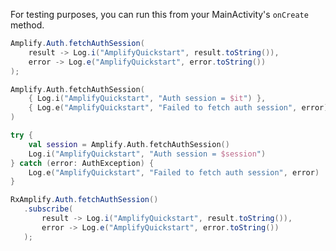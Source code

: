 For testing purposes, you can run this from your MainActivity's `onCreate` method.

<BlockSwitcher>
<Block name="Java">

```java
Amplify.Auth.fetchAuthSession(
    result -> Log.i("AmplifyQuickstart", result.toString()),
    error -> Log.e("AmplifyQuickstart", error.toString())
);
```

</Block>
<Block name="Kotlin - Callbacks">

```kotlin
Amplify.Auth.fetchAuthSession(
    { Log.i("AmplifyQuickstart", "Auth session = $it") },
    { Log.e("AmplifyQuickstart", "Failed to fetch auth session", error) }
)
```

</Block>
<Block name="Kotlin - Coroutines (Beta)">

```kotlin
try {
    val session = Amplify.Auth.fetchAuthSession()
    Log.i("AmplifyQuickstart", "Auth session = $session")
} catch (error: AuthException) {
    Log.e("AmplifyQuickstart", "Failed to fetch auth session", error)
}
```

</Block>
<Block name="RxJava">

 ```java
RxAmplify.Auth.fetchAuthSession()
    .subscribe(
        result -> Log.i("AmplifyQuickstart", result.toString()),
        error -> Log.e("AmplifyQuickstart", error.toString())
    );
```

</Block>
</BlockSwitcher>
